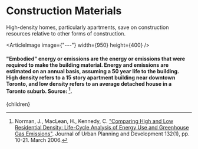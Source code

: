 


# Construction Materials

High-density homes, particularly apartments, save on construction resources relative to other forms of construction.

<ArticleImage image={"---"} width={950} height={400} />
#### "Embodied" energy or emissions are the energy or emissions that were required to make the building material. Energy and emissions are estimated on an annual basis, assuming a 50 year life to the building. High density refers to a 15 story apartment building near downtown Toronto, and low density refers to an average detached house in a Toronto suburb. Source: [^1].

[^1]: Norman, J., MacLean, H., Kennedy, C. ["Comparing High and Low Residential Density: Life-Cycle Analysis of Energy Use and Greenhouse Gas Emissions"](http://citeseerx.ist.psu.edu/viewdoc/download?doi=10.1.1.602.3394&rep=rep1&type=pdf). Journal of Urban Planning and Development 132(1), pp. 10-21. March 2006.

  <Article 
    focusAreaUrl={focusAreaUrl} 
    hierarchy={hierarchy} 
    site={site}
  >
    {children}
  </Article>